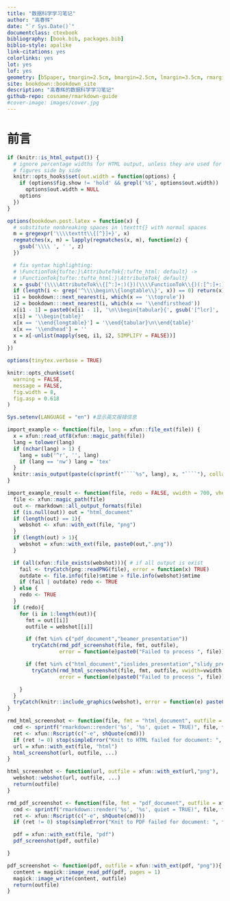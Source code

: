 ```yaml
---
title: "数据科学学习笔记"
author: "高春辉"
date: "`r Sys.Date()`"
documentclass: ctexbook
bibliography: [book.bib, packages.bib]
biblio-style: apalike
link-citations: yes
colorlinks: yes
lot: yes
lof: yes
geometry: [b5paper, tmargin=2.5cm, bmargin=2.5cm, lmargin=3.5cm, rmargin=2.5cm]
site: bookdown::bookdown_site
description: "高春辉的数据科学学习笔记"
github-repo: cosname/rmarkdown-guide
#cover-image: images/cover.jpg
---
```


# 前言 {-}

```r
if (knitr::is_html_output()) {
  # ignore percentage widths for HTML output, unless they are used for multiple
  # figures side by side
  knitr::opts_hooks$set(out.width = function(options) {
    if (options$fig.show != 'hold' && grepl('%$', options$out.width))
      options$out.width = NULL
    options
  })
}

options(bookdown.post.latex = function(x) {
  # substitute nonbreaking spaces in \texttt{} with normal spaces
  m = gregexpr('\\\\texttt\\{[^}]+}', x)
  regmatches(x, m) = lapply(regmatches(x, m), function(z) {
    gsub('\\\\ ', ' ', z)
  })

  # fix syntax highlighting:
  # \FunctionTok{tufte:}\AttributeTok{:tufte_html: default} ->
  # \FunctionTok{tufte::tufte_html:}\AttributeTok{ default}
  x = gsub('(\\\\AttributeTok\\{[^:]+:)(})(\\\\FunctionTok\\{)(:[^:]+:)', '\\1\\4\\2\\3', x)
  if (length(i <- grep('^\\\\begin\\{longtable\\}', x)) == 0) return(x)
  i1 = bookdown:::next_nearest(i, which(x == '\\toprule'))
  i2 = bookdown:::next_nearest(i, which(x == '\\endfirsthead'))
  x[i1 - 1] = paste0(x[i1 - 1], '\n\\begin{tabular}{', gsub('[^lcr]', '', gsub('.*\\[]', '', x[i])), '}')
  x[i] = '\\begin{table}'
  x[x == '\\end{longtable}'] = '\\end{tabular}\n\\end{table}'
  x[x == '\\endhead'] = ''
  x = x[-unlist(mapply(seq, i1, i2, SIMPLIFY = FALSE))]
  x
})

options(tinytex.verbose = TRUE)

knitr::opts_chunk$set(
  warning = FALSE,
  message = FALSE,
  fig.width = 8,
  fig.asp = 0.618
)

Sys.setenv(LANGUAGE = "en") #显示英文报错信息
```


```r
import_example <- function(file, lang = xfun::file_ext(file)) {
  x = xfun::read_utf8(xfun::magic_path(file))
  lang = tolower(lang)
  if (nchar(lang) > 1) {
    lang = sub('^r', '', lang)
    if (lang == 'nw') lang = 'tex'
  }
  knitr::asis_output(paste(c(sprintf("````%s", lang), x, "````"), collapse = '\n'))
}

import_example_result <- function(file, redo = FALSE, vwidth = 700, vheight = 400, ...){
  file <- xfun::magic_path(file)
  out <- rmarkdown::all_output_formats(file)
  if (is.null(out)) out = "html_document"
  if (length(out) == 1){
    webshot <- xfun::with_ext(file, "png")
  }
  if (length(out) > 1){
    webshot = xfun::with_ext(file, paste0(out,".png"))
  }

  if (all(xfun::file_exists(webshot))){ # if all output is exist
    fail <- tryCatch(png::readPNG(file), error = function(x) TRUE)
    outdate <- file.info(file)$mtime > file.info(webshot)$mtime
    if (fail | outdate) redo <- TRUE
  } else {
    redo <- TRUE
  }
  if (redo){
    for (i in 1:length(out)){
      fmt = out[[i]]
      outfile = webshot[[i]]

      if (fmt %in% c("pdf_document","beamer_presentation"))
        tryCatch(rmd_pdf_screenshot(file, fmt, outfile),
                 error = function(e)paste0("Failed to process ", file))

      if (fmt %in% c("html_document","ioslides_presentation","slidy_presentation"))
        tryCatch(rmd_html_screenshot(file, fmt, outfile, vwidth=vwidth, vheight=vheight),
                 error = function(e)paste0("Failed to process ", file))

    }
  }
  tryCatch(knitr::include_graphics(webshot), error = function(e) paste0("unable to load png: ", webshot))
}

rmd_html_screenshot <- function(file, fmt = "html_document", outfile = xfun::with_ext(file, "png"), ...){
  cmd <- sprintf("rmarkdown::render('%s', '%s', quiet = TRUE)", file, fmt)
  ret <- xfun::Rscript(c("-e", shQuote(cmd)))
  if (ret != 0) stop(simpleError("Knit to HTML failed for document: ", file))
  url = xfun::with_ext(file, "html")
  html_screenshot(url, outfile, ...)
}

html_screenshot <- function(url, outfile = xfun::with_ext(url,"png"), ...){
  webshot::webshot(url, outfile, ...)
  return(outfile)
}

rmd_pdf_screenshot <- function(file, fmt = "pdf_document", outfile = xfun::with_ext(file, "png")){
  cmd <- sprintf("rmarkdown::render('%s', '%s', quiet = TRUE)", file, fmt)
  ret <- xfun::Rscript(c("-e", shQuote(cmd)))
  if (ret != 0) stop(simpleError("Knit to PDF failed for document: ", file))

  pdf = xfun::with_ext(file, "pdf")
  pdf_screenshot(pdf, outfile)

}

pdf_screenshot <- function(pdf, outfile = xfun::with_ext(pdf, "png")){
  content = magick::image_read_pdf(pdf, pages = 1)
  magick::image_write(content, outfile)
  return(outfile)
}
```
